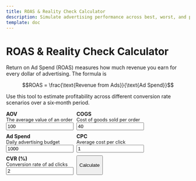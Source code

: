```yaml
---
title: ROAS & Reality Check Calculator
description: Simulate advertising performance across best, worst, and probable scenarios.
template: doc
---
```


# ROAS & Reality Check Calculator

Return on Ad Spend (ROAS) measures how much revenue you earn for every dollar of advertising. The formula is

$$ROAS = \frac{\text{Revenue from Ads}}{\text{Ad Spend}}$$

Use this tool to estimate profitability across different conversion rate scenarios over a six‑month period.

<div id="roas-root">
  <form id="roas-form">
    <label>AOV
      <small>The average value of an order</small>
      <input type="number" id="aov" value="100" step="0.01" />
    </label>
    <label>COGS
      <small>Cost of goods sold per order</small>
      <input type="number" id="cogs" value="40" step="0.01" />
    </label>
    <label>Ad Spend
      <small>Daily advertising budget</small>
      <input type="number" id="spend" value="1000" step="0.01" />
    </label>
    <label>CPC
      <small>Average cost per click</small>
      <input type="number" id="cpc" value="1" step="0.01" />
    </label>
    <label>CVR (%)
      <small>Conversion rate of ad clicks</small>
      <input type="number" id="cvr" value="2" step="0.01" />
    </label>
    <button type="submit">Calculate</button>
  </form>
  <div id="roas-results"></div>
  <svg id="roas-chart" width="600" height="300"></svg>
</div>

<style>
  #roas-form {
    display: flex;
    flex-wrap: wrap;
    gap: 0.5rem;
    margin-bottom: 1rem;
  }
  #roas-form label {
    display: flex;
    flex-direction: column;
    font-weight: bold;
  }
  #roas-form small {
    font-weight: normal;
    font-size: 0.8rem;
  }
  #roas-results table {
    width: 100%;
    border-collapse: collapse;
    margin-top: 1rem;
  }
  #roas-results th,
  #roas-results td {
    border: 1px solid #ccc;
    padding: 4px;
    text-align: right;
  }
  #roas-results th:first-child,
  #roas-results td:first-child {
    text-align: left;
  }
  #roas-chart {
    margin-top: 1rem;
  }
</style>

<script src="https://cdn.jsdelivr.net/npm/d3@7"></script>
<script type="module" src="/js/roas-calculator.js"></script>

